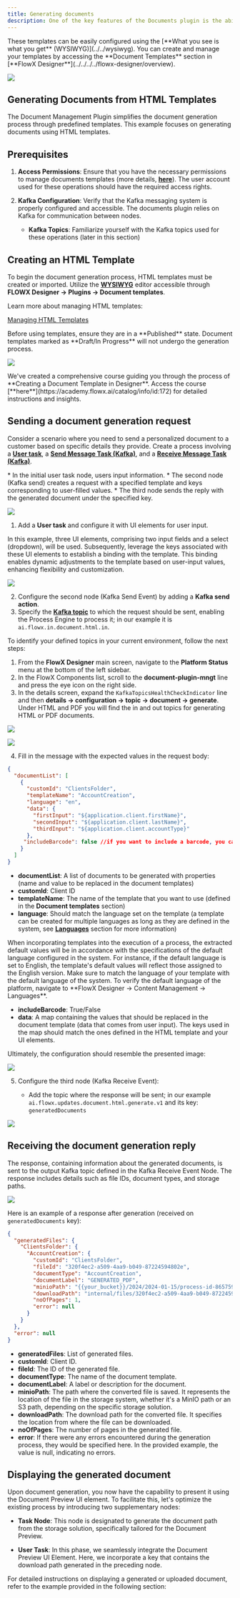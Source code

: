 ```yaml
---
title: Generating documents
description: One of the key features of the Documents plugin is the ability to generate **new documents** using **custom templates**, which can be pre-filled with data relevant to the current process instance. 
---
```


<Info>
These templates can be easily configured using the [**What you see is what you get** (WYSIWYG)](../../wysiwyg). You can create and manage your templates by accessing the **Document Templates** section in [**FlowX Designer**](../../../../flowx-designer/overview).
</Info>

![](https://s3.eu-west-1.amazonaws.com/docx.flowx.ai/platform-deep-dive/docs_plugin_template.png)

## Generating Documents from HTML Templates

The Document Management Plugin simplifies the document generation process through predefined templates. This example focuses on generating documents using HTML templates.

## Prerequisites

1. **Access Permissions**: Ensure that you have the necessary permissions to manage documents templates (more details, [**here**](../../../../../setup-guides/plugins-access-rights/configuring-access-rights-for-documents)). The user account used for these operations should have the required access rights.

2. **Kafka Configuration**: Verify that the Kafka messaging system is properly configured and accessible. The documents plugin relies on Kafka for communication between nodes.

    - **Kafka Topics**: Familiarize yourself with the Kafka topics used for these operations (later in this section)

## Creating an HTML Template

To begin the document generation process, HTML templates must be created or imported. Utilize the [**WYSIWYG**](../../../../wysiwyg.md) editor accessible through **FLOWX Designer → Plugins → Document templates**.

Learn more about managing HTML templates:

[Managing HTML Templates](./managing-html-templates)

<Check>
Before using templates, ensure they are in a **Published** state. Document templates marked as **Draft/In Progress** will not undergo the generation process.
</Check>

![](https://s3.eu-west-1.amazonaws.com/docx.flowx.ai/platform-deep-dive/ocr_doc_template.gif)

<Tip> 
We've created a comprehensive course guiding you through the process of **Creating a Document Template in Designer**. Access the course [**here**](https://academy.flowx.ai/catalog/info/id:172) for detailed instructions and insights.
</Tip>

## Sending a document generation request

Consider a scenario where you need to send a personalized document to a customer based on specific details they provide. Create a process involving a [**User task**](../../../../building-blocks/node/user-task-node), a [**Send Message Task (Kafka)**](../../../../building-blocks/node/message-send-received-task-node#message-send-task), and a [**Receive Message Task (Kafka)**](../../../../building-blocks/node/message-send-received-task-node#message-receive-task).

<Info>
* In the initial user task node, users input information.
* The second node (Kafka send) creates a request with a specified template and keys corresponding to user-filled values.
* The third node sends the reply with the generated document under the specified key.
</Info>

![](https://s3.eu-west-1.amazonaws.com/docx.flowx.ai/release34/generate_from_htm1l.png)

1. Add a **User task** and configure it with UI elements for user input.

<Info>
In this example, three UI elements, comprising two input fields and a select (dropdown), will be used. Subsequently, leverage the keys associated with these UI elements to establish a binding with the template. This binding enables dynamic adjustments to the template based on user-input values, enhancing flexibility and customization.
</Info>

![](https://s3.eu-west-1.amazonaws.com/docx.flowx.ai/release34/data_model_doc_template.gif)

2. Configure the second node (Kafka Send Event) by adding a **Kafka send action**.
3. Specify the [**Kafka topic**](../../../../../setup-guides/plugins-setup-guide/documents-plugin-setup#kafka-configuration) to which the request should be sent, enabling the Process Engine to process it; in our example it is `ai.flowx.in.document.html.in`.

<Tip>
To identify your defined topics in your current environment, follow the next steps:

1. From the **FlowX Designer** main screen, navigate to the **Platform Status** menu at the bottom of the left sidebar.
2. In the FlowX Components list, scroll to the **document-plugin-mngt** line and press the eye icon on the right side.
3. In the details screen, expand the `KafkaTopicsHealthCheckIndicator` line and then **details → configuration → topic → document → generate**. Under HTML and PDF you will find the in and out topics for generating HTML or PDF documents.

![](https://s3.eu-west-1.amazonaws.com/docx.flowx.ai/release34/kafka_topics_html_generate.png)

</Tip>

![](https://s3.eu-west-1.amazonaws.com/docx.flowx.ai/release34/kafka_html_generate.gif)

4. Fill in the message with the expected values in the request body:

```json
{ 
  "documentList": [
    {
      "customId": "ClientsFolder",
      "templateName": "AccountCreation",
      "language": "en",
      "data": {
        "firstInput": "${application.client.firstName}",
        "secondInput": "${application.client.lastName}",
        "thirdInput": "${application.client.accountType}"
      },
     "includeBarcode": false //if you want to include a barcode, you can set it to true
    }
  ]
}
```

- **documentList**: A list of documents to be generated with properties (name and value to be replaced in the document templates)
- **customId**: Client ID
- **templateName**: The name of the template that you want to use (defined in the **Document templates** section)
- **language**: Should match the language set on the template (a template can be created for multiple languages as long as they are defined in the system, see [**Languages**](../../../../../core-components/core-extensions/content-management/languages.md) section for more information)

<Info>
When incorporating templates into the execution of a process, the extracted default values will be in accordance with the specifications of the default language configured in the system. For instance, if the default language is set to English, the template's default values will reflect those assigned to the English version. Make sure to match the language of your template with the default language of the system.
<Tip>
To verify the default language of the platform, navigate to **FlowX Designer → Content Management → Languages**.
</Tip>

</Info>

- **includeBarcode**: True/False
- **data**: A map containing the values that should be replaced in the document template (data that comes from user input). The keys used in the map should match the ones defined in the HTML template and your UI elements.

Ultimately, the configuration should resemble the presented image:

![](https://s3.eu-west-1.amazonaws.com/docx.flowx.ai/release34/ceva_model.png)

5. Configure the third node (Kafka Receive Event): 

    *  Add the topic where the response will be sent; in our example `ai.flowx.updates.document.html.generate.v1` and its key: `generatedDocuments`
  

![](https://s3.eu-west-1.amazonaws.com/docx.flowx.ai/release34/receive_topic.png)    

## Receiving the document generation reply

The response, containing information about the generated documents, is sent to the output Kafka topic defined in the Kafka Receive Event Node. The response includes details such as file IDs, document types, and storage paths.

![](https://s3.eu-west-1.amazonaws.com/docx.flowx.ai/release34/html_generated_response.png)

Here is an example of a response after generation (received on `generatedDocuments` key):

```json
{
  "generatedFiles": {
    "ClientsFolder": {
      "AccountCreation": {
        "customId": "ClientsFolder",
        "fileId": "320f4ec2-a509-4aa9-b049-87224594802e",
        "documentType": "AccountCreation",
        "documentLabel": "GENERATED_PDF",
        "minioPath": "{{your_bucket}}/2024/2024-01-15/process-id-865759/ClientsFolder/6869_AccountCreation.pdf",
        "downloadPath": "internal/files/320f4ec2-a509-4aa9-b049-87224594802e/download",
        "noOfPages": 1,
        "error": null
      }
    }
  },
  "error": null
}
```

* **generatedFiles**: List of generated files.
* **customId**: Client ID.
* **fileId**: The ID of the generated file.
* **documentType**: The name of the document template.
* **documentLabel**: A label or description for the document.
* **minioPath**: The path where the converted file is saved. It represents the location of the file in the storage system, whether it's a MinIO path or an S3 path, depending on the specific storage solution.
* **downloadPath**: The download path for the converted file. It specifies the location from where the file can be downloaded.
* **noOfPages**: The number of pages in the generated file.
* **error**: If there were any errors encountered during the generation process, they would be specified here. In the provided example, the value is null, indicating no errors.

## Displaying the generated document

Upon document generation, you now have the capability to present it using the Document Preview UI element. To facilitate this, let's optimize the existing process by introducing two supplementary nodes:

* **Task Node**: This node is designated to generate the document path from the storage solution, specifically tailored for the Document Preview.

* **User Task**: In this phase, we seamlessly integrate the Document Preview UI Element. Here, we incorporate a key that contains the download path generated in the preceding node.

For detailed instructions on displaying a generated or uploaded document, refer to the example provided in the following section:

<Card title="Uploading a new document" href="./uploading-a-new-document" icon="file">
</Card>

